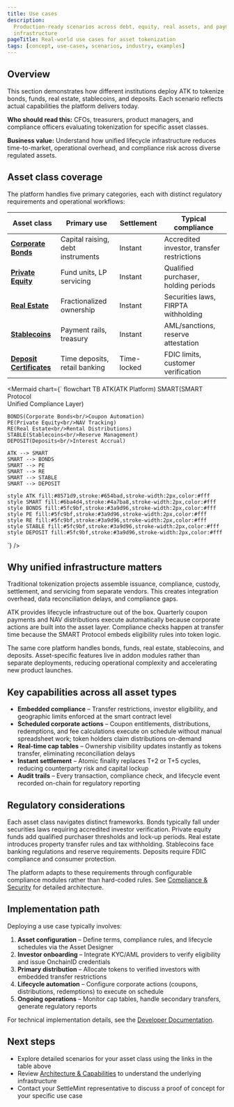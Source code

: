 ```yaml
---
title: Use cases
description:
  Production-ready scenarios across debt, equity, real assets, and payment
  infrastructure
pageTitle: Real-world use cases for asset tokenization
tags: [concept, use-cases, scenarios, industry, examples]
---
```


## Overview

This section demonstrates how different institutions deploy ATK to tokenize
bonds, funds, real estate, stablecoins, and deposits. Each scenario reflects
actual capabilities the platform delivers today.

**Who should read this:** CFOs, treasurers, product managers, and compliance
officers evaluating tokenization for specific asset classes.

**Business value:** Understand how unified lifecycle infrastructure reduces
time-to-market, operational overhead, and compliance risk across diverse
regulated assets.

## Asset class coverage

The platform handles five primary categories, each with distinct regulatory
requirements and operational workflows:

| Asset class                                                               | Primary use                       | Settlement  | Typical compliance                         |
| ------------------------------------------------------------------------- | --------------------------------- | ----------- | ------------------------------------------ |
| **[Corporate Bonds](/docs/executive-overview/use-cases/corporate-bonds)** | Capital raising, debt instruments | Instant     | Accredited investor, transfer restrictions |
| **[Private Equity](/docs/executive-overview/use-cases/private-equity)**   | Fund units, LP servicing          | Instant     | Qualified purchaser, holding periods       |
| **[Real Estate](/docs/executive-overview/use-cases/real-estate)**         | Fractionalized ownership          | Instant     | Securities laws, FIRPTA withholding        |
| **[Stablecoins](/docs/executive-overview/use-cases/stablecoins)**         | Payment rails, treasury           | Instant     | AML/sanctions, reserve attestation         |
| **[Deposit Certificates](/docs/executive-overview/use-cases/deposits)**   | Time deposits, retail banking     | Time-locked | FDIC limits, customer verification         |

<Mermaid
  chart={`
flowchart TB
    ATK(ATK Platform)
    SMART(SMART Protocol<br/>Unified Compliance Layer)
    
    BONDS(Corporate Bonds<br/>Coupon Automation)
    PE(Private Equity<br/>NAV Tracking)
    RE(Real Estate<br/>Rental Distributions)
    STABLE(Stablecoins<br/>Reserve Management)
    DEPOSIT(Deposits<br/>Interest Accrual)
    
    ATK --> SMART
    SMART --> BONDS
    SMART --> PE
    SMART --> RE
    SMART --> STABLE
    SMART --> DEPOSIT
    
    style ATK fill:#8571d9,stroke:#654bad,stroke-width:2px,color:#fff
    style SMART fill:#6ba4d4,stroke:#4a7ba8,stroke-width:2px,color:#fff
    style BONDS fill:#5fc9bf,stroke:#3a9d96,stroke-width:2px,color:#fff
    style PE fill:#5fc9bf,stroke:#3a9d96,stroke-width:2px,color:#fff
    style RE fill:#5fc9bf,stroke:#3a9d96,stroke-width:2px,color:#fff
    style STABLE fill:#5fc9bf,stroke:#3a9d96,stroke-width:2px,color:#fff
    style DEPOSIT fill:#5fc9bf,stroke:#3a9d96,stroke-width:2px,color:#fff
`}
/>

## Why unified infrastructure matters

Traditional tokenization projects assemble issuance, compliance, custody,
settlement, and servicing from separate vendors. This creates integration
overhead, data reconciliation delays, and compliance gaps.

ATK provides lifecycle infrastructure out of the box. Quarterly coupon payments
and NAV distributions execute automatically because corporate actions are built
into the asset layer. Compliance checks happen at transfer time because the
SMART Protocol embeds eligibility rules into token logic.

The same core platform handles bonds, funds, real estate, stablecoins, and
deposits. Asset-specific features live in addon modules rather than separate
deployments, reducing operational complexity and accelerating new product
launches.

## Key capabilities across all asset types

- **Embedded compliance** – Transfer restrictions, investor eligibility, and
  geographic limits enforced at the smart contract level
- **Scheduled corporate actions** – Coupon entitlements, distributions,
  redemptions, and fee calculations execute on schedule without manual
  spreadsheet work; token holders claim distributions on-demand
- **Real-time cap tables** – Ownership visibility updates instantly as tokens
  transfer, eliminating reconciliation delays
- **Instant settlement** – Atomic finality replaces T+2 or T+5 cycles, reducing
  counterparty risk and capital lockup
- **Audit trails** – Every transaction, compliance check, and lifecycle event
  recorded on-chain for regulatory reporting

## Regulatory considerations

Each asset class navigates distinct frameworks. Bonds typically fall under
securities laws requiring accredited investor verification. Private equity funds
add qualified purchaser thresholds and lock-up periods. Real estate introduces
property transfer rules and tax withholding. Stablecoins face banking
regulations and reserve requirements. Deposits require FDIC compliance and
consumer protection.

The platform adapts to these requirements through configurable compliance
modules rather than hard-coded rules. See
[Compliance & Security](/docs/executive-overview/compliance-security) for
detailed architecture.

## Implementation path

Deploying a use case typically involves:

1. **Asset configuration** – Define terms, compliance rules, and lifecycle
   schedules via the Asset Designer
2. **Investor onboarding** – Integrate KYC/AML providers to verify eligibility
   and issue OnchainID credentials
3. **Primary distribution** – Allocate tokens to verified investors with
   embedded transfer restrictions
4. **Lifecycle automation** – Configure corporate actions (coupons,
   distributions, redemptions) to execute on schedule
5. **Ongoing operations** – Monitor cap tables, handle secondary transfers,
   generate regulatory reports

For technical implementation details, see the
[Developer Documentation](/docs/developer-guides/reference).

## Next steps

- Explore detailed scenarios for your asset class using the links in the table
  above
- Review [Architecture & Capabilities](/docs/architecture/system-architecture)
  to understand the underlying infrastructure
- Contact your SettleMint representative to discuss a proof of concept for your
  specific use case
